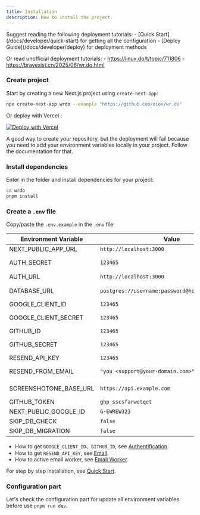 ```yaml
---
title: Installation
description: How to install the project.
---
```


<DocsLang en="/docs/developer/installation" zh="/docs/developer/installation-zh" />

<Callout type="info" twClass="mt-4">
  Suggest reading the following deployment tutorials:
    - [Quick Start](/docs/developer/quick-start) for getting all the configuration
    - [Deploy Guide](/docs/developer/deploy) for deployment methods

  Or read unofficial deployment tutorials:
    - https://linux.do/t/topic/711806 
    - https://bravexist.cn/2025/06/wr.do.html
</Callout>

<Steps>

### Create project

Start by creating a new Next.js project using `create-next-app`:

```bash
npx create-next-app wrdo --example "https://github.com/oiov/wr.do"
```

Or deploy with Vercel :

[![Deploy with Vercel](https://vercel.com/button)](https://vercel.com/new/clone?repository-url=https://github.com/oiov/wr.do.git&project-name=wrdo)

<Callout type="warning" twClass="mt-4">
  A good way to create your repository, but the deployment will fail because you
  need to add your environment variables locally in your project. Follow the
  documentation for that.
</Callout>

### Install dependencies

Enter in the folder and install dependencies for your project:

```bash
cd wrdo
pnpm install
```

### Create a `.env` file

Copy/paste the `.env.example` in the `.env` file:

| Environment Variable | Value | Description |
|----------------------|-------|-------------|
| NEXT_PUBLIC_APP_URL | `http://localhost:3000` | The URL of the Next.js application. |
| AUTH_SECRET | `123465` | The secret used to encrypt tokens and email verification hashes. |
| AUTH_URL | `http://localhost:3000` | NextAuth.js callback URL。   
| DATABASE_URL | `postgres://username:password@host:port/database` | The path to the postgres database. |
| GOOGLE_CLIENT_ID | `123465` | The ID of the Google OAuth client. |
| GOOGLE_CLIENT_SECRET | `123465` | The secret of the Google OAuth client. |
| GITHUB_ID | `123465` | The ID of the GitHub OAuth client. |
| GITHUB_SECRET | `123465` | The secret of the GitHub OAuth client. |
| RESEND_API_KEY | `123465` | The API key for Resend. |
| RESEND_FROM_EMAIL | `"you <support@your-domain.com>"` | The email address to send emails from. |
| SCREENSHOTONE_BASE_URL | `https://api.example.com` | The base URL of the screenshotone API. |
| GITHUB_TOKEN | `ghp_sscsfarwetqet` | https://github.com/settings/tokens |
| NEXT_PUBLIC_GOOGLE_ID | `G-EWREW323` | The ID of the Google Analytics. |
| SKIP_DB_CHECK | `false` | Skip database check. |
| SKIP_DB_MIGRATION | `false` | Skip database migration. |

- How to get `GOOGLE_CLIENT_ID`、`GITHUB_ID`, see [Authentification](/docs/developer/authentification).
- How to get `RESEND_API_KEY`, see [Email](/docs/developer/email).
- How to active email worker, see [Email Worker](/docs/developer/cloudflare-email-worker).

For step by step installation, see [Quick Start](/docs/developer/quick-start).

### Configuration part

Let's check the configuration part for update all environment variables before use `pnpm run dev`.

</Steps>
